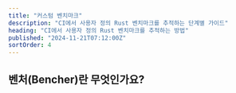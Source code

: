 ```yaml
---
title: "커스텀 벤치마크"
description: "CI에서 사용자 정의 Rust 벤치마크를 추적하는 단계별 가이드"
heading: "CI에서 사용자 정의 Rust 벤치마크를 추적하는 방법"
published: "2024-11-21T07:12:00Z"
sortOrder: 4
---
```



<Intro
  text="Rust에서 커스텀 벤치마크 하네스를 구축하는 방법"
  url="/ko/learn/benchmarking/rust/custom-harness/"
  name="커스텀"
/>

## 벤처(Bencher)란 무엇인가요?

<BencherIntro />

<Steps
  adapter="json"
  url="/ko/docs/explanation/adapters/#-json"
/>

<JsonInner>
  <CargoBench />
</JsonInner>

<br />

<CallToAction lang={Language.ko} />